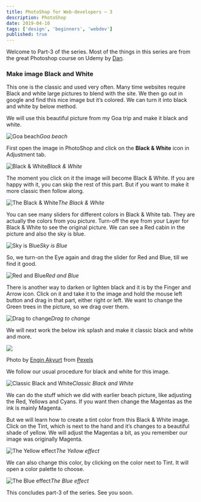 ```yaml
---
title: PhotoShop for Web-developers — 3
description: PhotoShop
date: 2019-04-10
tags: ['design', 'beginners', 'webdev']
published: true
---
```


Welcome to Part-3 of the series. Most of the things in this series are from the great Photoshop course on Udemy by [Dan](https://www.udemy.com/adobe-photoshop-cc-essentials-training-course/learn/lecture/10717740#overview).

### Make image Black and White

This one is the classic and used very often. Many time websites require Black and white large pictures to blend with the site. We then go out in google and find this nice image but it’s colored. We can turn it into black and white by below method.

We will use this beautiful picture from my Goa trip and make it black and white.

![Goa beach](https://cdn-images-1.medium.com/max/8320/1*bvaFqKz4oW_46JDK9t6xLw.jpeg)*Goa beach*

First open the image in PhotoShop and click on the **Black & White** icon in Adjustment tab.

![Black & White](https://cdn-images-1.medium.com/max/2880/1*Ztvx4JtBWCet2t_b8i6Gug.png)*Black & White*

The moment you click on it the image will become Black & White. If you are happy with it, you can skip the rest of this part. But if you want to make it more classic then follow along.

![The Black & White](https://cdn-images-1.medium.com/max/2880/1*80olesaAq9Zg96BFz6x1ew.png)*The Black & White*

You can see many sliders for different colors in Black & White tab. They are actually the colors from you picture. Turn-off the eye from your Layer for Black & White to see the original picture. We can see a Red cabin in the picture and also the sky is blue.

![Sky is Blue](https://cdn-images-1.medium.com/max/2880/1*ED7ELG-toUc7nfBVwH559A.png)*Sky is Blue*

So, we turn-on the Eye again and drag the slider for Red and Blue, till we find it good.

![Red and Blue](https://cdn-images-1.medium.com/max/2880/1*sVaUcDFjxZweJmaaRdNy2g.png)*Red and Blue*

There is another way to darken or lighten black and it is by the Finger and Arrow icon. Click on it and take it to the image and hold the mouse left button and drag in that part, either right or left. We want to change the Green trees in the picture, so we drag over them.

![Drag to change](https://cdn-images-1.medium.com/max/2880/1*h0wogSulFxqrzifweEZaMw.png)*Drag to change*

We will next work the below ink splash and make it classic black and white and more.

![](https://cdn-images-1.medium.com/max/3840/1*dPSZRPTwQlqT8hCURY7ocA.jpeg)

Photo by [Engin Akyurt](https://www.pexels.com/@enginakyurt?utm_content=attributionCopyText&utm_medium=referral&utm_source=pexels) from [Pexels](https://www.pexels.com/photo/abstract-acrylic-arts-background-1667646/?utm_content=attributionCopyText&utm_medium=referral&utm_source=pexels)

We follow our usual procedure for black and white for this image.

![Classic Black and White](https://cdn-images-1.medium.com/max/2880/1*LeNumge2oWiAtYFtujCAtQ.png)*Classic Black and White*

We can do the stuff which we did with earlier beach picture, like adjusting the Red, Yellows and Cyans. If you want then change the Magentas as the ink is mainly Magenta.

But we will learn how to create a tint color from this Black & White image. Click on the Tint, which is next to the hand and it’s changes to a beautiful shade of yellow. We will adjust the Magentas a bit, as you remember our image was originally Magenta.

![The Yellow effect](https://cdn-images-1.medium.com/max/2880/1*8i8ZwfYDmegOGwjnLzlpFg.png)*The Yellow effect*

We can also change this color, by clicking on the color next to Tint. It will open a color palette to choose.

![The Blue effect](https://cdn-images-1.medium.com/max/2880/1*JgjLRB1tkbwtQmeI7wOmWw.png)*The Blue effect*

This concludes part-3 of the series. See you soon.
